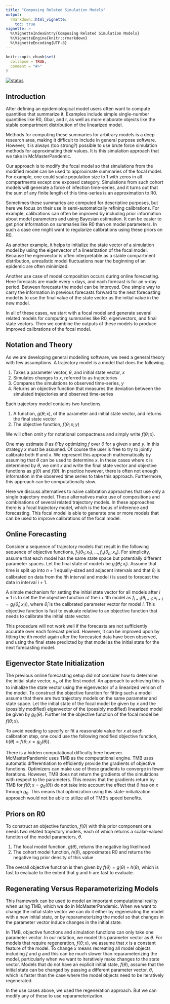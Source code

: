 ```yaml
---
title: "Composing Related Simulation Models"
output: 
  rmarkdown::html_vignette:
    toc: true
vignette: >
  %\VignetteIndexEntry{Composing Related Simulation Models}
  %\VignetteEngine{knitr::rmarkdown}
  %\VignetteEncoding{UTF-8}
---
```


```r
knitr::opts_chunk$set(
  collapse = TRUE,
  comment = "#>"
)
```

[![status](https://img.shields.io/badge/status-working%20draft-red)](https://canmod.github.io/macpan2/articles/vignette-status#working-draft)

## Introduction

After defining an epidemiological model users often want to compute quantities that summarize it. Examples include simple single-number quantities like R0, Gbar, and r, as well as more elaborate objects like the stable compartment distribution of the linearized model. 

Methods for computing these summaries for arbitrary models is a deep research area, making it difficult to include in general purpose software. However, it is always (too strong?) possible to use brute force simulation methods for approximating their values. It is this simulation approach that we take in McMasterPandemic.

Our approach is to modify the focal model so that simulations from the modified model can be used to approximate summaries of the focal model. For example, one could scale population size to 1 with zeros in all compartments except one exposed category. Simulations from such cohort models will generate a force of infection time-series, and it turns out that the sum of any finite length of this time-series is an approximation to R0.

Sometimes these summaries are computed for descriptive purposes, but here we focus on their use in semi-automatically refining calibrations. For example, calibrations can often be improved by including prior information about model parameters and using Bayesian estimation. It can be easier to get prior information on summaries like R0 than on model parameters. In such a case one might want to regularize calibrations using these priors on R0.

As another example, it helps to initialize the state vector of a simulation model by using the eigenvector of a linearization of the focal model. Because the eigenvector is often interpretable as a stable compartment distribution, unrealistic model fluctuations near the beginning of an epidemic are often minimized.

Another use case of model composition occurs during online forecasting. Here forecasts are made every `n` days, and each forecast is for an `n`-day period. Between forecasts the model can be improved. One simple way to carry the information in previous forecasts forward to the next forecasting model is to use the final value of the state vector as the initial value in the new model.

In all of these cases, we start with a focal model and generate several related models for computing summaries like R0, eigenvectors, and final state vectors. Then we combine the outputs of these models to produce improved calibrations of the focal model.

## Notation and Theory

As we are developing general modelling software, we need a general theory with few assumptions. A trajectory model is a model that does the following.

1. Takes a parameter vector, $\theta$, and initial state vector, $x$
2. Simulates changes to $x$, referred to as trajectories
3. Compares the simulations to observed time-series, $y$
4. Returns an objective function that measures the deviation between the simulated trajectories and observed time-series

Each trajectory model contains two functions.

1. A function, $g(\theta; x)$, of the parameter and initial state vector, and returns the final state vector
2. The objective function, $f(\theta; x; y)$

We will often omit $y$ for notational compactness and simply write $f(\theta; x)$. 

One may estimate $\theta$ as $\hat{\theta}$ by optimizing $f$ over $\theta$ for a given $x$ and $y$. In this strategy $x$ must be assumed. Of course the user is free to try to jointly calibrate both $\theta$ and $x$. We represent this approach mathematically by assuming that $\theta$ can be used to determine $x$. In these cases where $x$ is determined by $\theta$, we omit $x$ and write the final state vector and objective functions as $g(\theta)$ and $f(\theta)$. In practice however, there is often not enough information in the observed time series to take this approach. Furthermore, this approach can be computationally slow.

Here we discuss alternatives to naive calibration approaches that use only a single trajectory model. These alternatives make use of compositions and combinations of several related trajectory models. In these approaches there is a focal trajectory model, which is the focus of inference and forecasting. This focal model is able to generate one or more models that can be used to improve calibrations of the focal model.


## Online Forecasting

Consider a sequence of trajectory models that result in the following sequence of objective functions, $f_1(\theta_1;x_1), ..., f_n(\theta_n;x_n)$. For simplicity, assume that each model has the same state space but potentially different parameter spaces. Let the final state of model $i$ be $g_i(\theta_i;x_i)$. Assume that time is split up into $n+1$ equally-sized and adjacent intervals and that $\theta_i$ is calibrated on data from the $i$th interval and model $i$ is used to forecast the data in interval $i+1$.

A simple mechanism for setting the initial state vector for all models after $i = 1$ is to set the the objective function of the $i+1$th model as $f_{i+1}(\theta_{i+1};x_{i+1} = g_i(\hat{\theta}_i;x_i))$, where $\hat{\theta}_i$ is the calibrated parameter vector for model $i$. This objective function is fast to evaluate relative to an objective function that needs to calibrate the initial state vector.

This procedure will not work well if the forecasts are not sufficiently accurate over each forecast period. However, it can be improved upon by fitting the $i$th model again after the forecasted data have been observed, and using the final state predicted by that model as the initial state for the next forecasting model.

## Eigenvector State Initialization

The previous online forecasting setup did not consider how to determine the initial state vector, $x_1$, of the first model. An approach to achieving this is to initialize the state vector using the eigenvector of a linearized version of the model. To construct the objective function for fitting such a model assume that there are two trajectory models on the same parameter and state space. Let the initial state of the focal model be given by $x$ and the (possibly modified) eigenvector of the (possibly modified) linearized model be given by $g_0(\theta)$. Further let the objective function of the focal model be $f(\theta;x)$.

To avoid needing to specify or fit a reasonable value for $x$ at each calibration step, one could use the following modified objective function, $h(\theta) = f(\theta;x = g_0(\theta))$.

There is a hidden computational difficulty here however. McMasterPandemic uses TMB as the computational engine. TMB uses automatic differentiation to efficiently provide the gradients of objective functions. Optimizers can make use of these gradients to converge in fewer iterations. However, TMB does not return the gradients of the simulations with respect to the parameters. This means that the gradients return by TMB for $f(\theta;x = g_0(\theta))$ do not take into account the effect that $\theta$ has on $x$ through $g_0$. This means that optimization using this state-initialization approach would not be able to utilize all of TMB's speed benefits.

## Priors on R0

To construct an objective function, $f(\theta)$ with this prior component one needs two related trajectory models, each of which returns a scalar-valued function of the model parameters, $\theta$.

1. The focal model function, $g(\theta)$, returns the negative log likelihood
2. The cohort model function, $h(\theta)$, approximates R0 and returns the negative log prior density of this value

The overall objective function is then given by $f(\theta) = g(\theta) + h(\theta)$, which is fast to evaluate to the extent that $g$ and $h$ are fast to evaluate.


## Regenerating Versus Reparameterizing Models

This framework can be used to model an important computational reality when using TMB, which we do in McMasterPandemic. When we want to change the initial state vector we can do it either by regenerating the model with a new initial state, or by reparameterizing the model so that changes in the parameter vector induce changes in the initial state.

In TMB, objective functions and simulation functions can only take one parameter vector. In our notation, we model this parameter vector as $\theta$. For models that require regeneration, $f(\theta;x)$, we assume that $x$ is a constant feature of the model. To change $x$ means recreating all model objects including $f$ and $g$ and this can be much slower than reparameterizing the model, particularly when we want to iteratively make changes to the state vector. Models that do not have an explicit initial state, $f(\theta)$, assume that the initial state can be changed by passing a different parameter vector, $\theta$, which is faster than the case where the model objects need to be iteratively regenerated.

In the use cases above, we used the regeneration approach. But we can modify any of these to use reparameterization.
